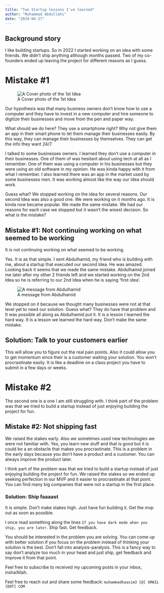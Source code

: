 ```yaml
---
title: "Two Startup lessons I've learned"
author: "Muhammad Abdullahi"
date: "2024-04-27"
---
```


## Background story

I like building startups. So in 2022 I started working on an idea with some friends. We didn't ship anything although months passed. Two of my co-founders ended up leaving the project for different reasons as I guess.

# Mistake #1

![A Cover photo of the 1st Idea](first_idea.jpeg)

Our hypothesis was that many business owners don't know how to use a computer and they have to invest in a new computer and hire someone to digitize their businesses and move from the pen and paper way.

What should we do here? They use a smartphone right? Why not give them an app in their smart phone to let them manage their businesses easily. By this way, they can manage their businesses by themselves. They can get the info they want 24/7.

I talked to some businesses owners. I learned they don't use a computer in their businesses. One of them of was hesitant about using tech at all as I remember. One of them was using a computer in his businesses but they were using an old software in my opinion. He was kinda happy with it from what I remember. I also learned there was an app in the market used by some businesses men. It was working almost like the way our Idea should work.

Guess what? We stopped working on the idea for several reasons. Our second Idea was also a good one. We were working on it months ago. It is kinda now became popular. We made the same mistake. We had our reasons for each case we stopped but it wasn't the wisest decision. So what is the mistake?

## Mistake #1: Not continuing working on what seemed to be working

It is not continuing working on what seemed to be working.

Yes. It is as that simple. I sent Abdulhamid, my friend who is building with me, about a startup that executed our second Idea. He was amazed. Looking back it seems that we made the same mistake. Abdulhamid joined me later after my other 2 friends left and we started working on the 2nd Idea so he is referring to our 2nd Idea when he is saying 'first idea'.

![A message from Abdulhamid ](screenshot.png)

We stopped on it because we thought many businesses were not at that level yet to need our solution. Guess what? They do have that problem and It was possible all along as Abdulhamid put it. It is a lesson I learned the hard way. It is a lesson we learned the hard way. Don't make the same mistake.

## Solution: Talk to your customers earlier

This will allow you to figure out the real pain points. Also it could allow you to get momentum since their is a customer waiting your solution. You won't procrastinate easily. It is like a deadline on a class project you have to submit in a few days or weeks.

# Mistake #2

The second one is a one I am still struggling with. I think part of the problem was that we tried to build a startup instead of just enjoying building the project for fun.

## Mistake #2: Not shipping fast

We raised the stakes early. Also we sometimes used new technologies we were not familiar with. Yes, you learn new stuff and that is good but it is could be a an obstacle that makes you procrastinate. This is a problem in the early days because you don't have a product and a customer. You can always improve the product later.

I think part of the problem was that we tried to build a startup instead of just enjoying building the project for fun. We raised the stakes so we ended up seeking perfection in our MVP and it easier to procrastinate at that point. You can find many big companies that were not a startup in the first place.

### Solution: Ship faaaast

It is simple. Don't make stakes high. Just have fun building it. Get the mvp out as soon as possible.

I once read something along the lines `If you have dark mode when you ship, you are late!`. Ship fast. Get feedback.

You should be interested in the problem you are solving. You can come up with better solution if you focus on the problem instead of thinking your solution is the best. Don't fall into analysis-paralysis. This is a fancy way to say don't analyze too much in your head and just ship, get feedback and improve it from that point.

Feel free to subscribe to received my upcoming posts in your inbox, insha'Allah.

Feel free to reach out and share some feedback: `muhammadkaasim3 [@] GMAIL [DOT] COM`